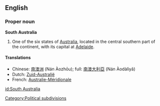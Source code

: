 {{wikipedia}}
==English==

===Proper noun===
'''South Australia'''

# One of the six states of [[Australia]], located in the central southern part of the continent, with its capital at [[Adelaide]].

====Translations====

*Chinese: [[南澳洲]] (Nán Àozhōu); full: [[南澳大利亞]] (Nán Àodàlìyǎ)
*Dutch: [[Zuid-Australië]]
*French: [[Australie-Méridionale]] {{f}}

[[Category:Political subdivisions]]

[[id:South Australia]]